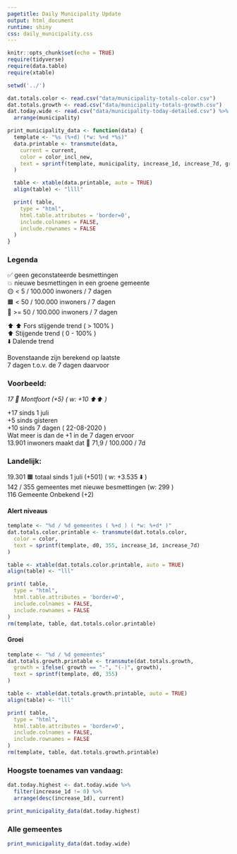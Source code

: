```yaml
---
pagetitle: Daily Municipality Update
output: html_document
runtime: shiny
css: daily_municipality.css
---
```


```r
knitr::opts_chunk$set(echo = TRUE)
require(tidyverse)
require(data.table)
require(xtable)

setwd('../')

dat.totals.color <- read.csv("data/municipality-totals-color.csv")
dat.totals.growth <- read.csv("data/municipality-totals-growth.csv")
dat.today.wide <- read.csv("data/municipality-today-detailed.csv") %>%
  arrange(municipality)

print_municipality_data <- function(data) {
  template <- "%s (%+d) (*w: %+d *%s)"
  data.printable <- transmute(data,
    current = current,
    color = color_incl_new,
    text = sprintf(template, municipality, increase_1d, increase_7d, growth)
  )

  table <- xtable(data.printable, auto = TRUE)
  align(table) <- "llll"

  print( table, 
    type = "html", 
    html.table.attributes = 'border=0', 
    include.colnames = FALSE, 
    include.rownames = FALSE
  )
}

```

### Legenda
✅ geen geconstateerde besmettingen  
💥 nieuwe besmettingen in een groene gemeente  
🟡  < 5 / 100.000 inwoners / 7 dagen  
🟧  < 50 / 100.000 inwoners / 7 dagen  
🛑  >= 50 / 100.000 inwoners / 7 dagen  

⬆️ ⬆️ Fors stijgende trend ( > 100% )  
⬆️ Stijgende trend ( 0 - 100% )  
⬇️ Dalende trend   

Bovenstaande zijn berekend op laatste  
7 dagen t.o.v. de 7 dagen daarvoor  

### Voorbeeld:
*17	🛑	Montfoort (+5) ( w: +10 ⬆️⬆️ )*
      
+17 sinds 1 juli     
+5 sinds gisteren     
+10 sinds 7 dagen ( 	22-08-2020 )  
Wat meer is dan de +1 in de 7 dagen ervoor  
13.901 inwoners maakt dat	🛑	71,9 / 100.000 / 7d 

### Landelijk:
19.301 🟧 totaal sinds 1 juli (+501) ( w: +3.535 ⬇️ )   
142 / 355 gemeentes met nieuwe besmettingen (w: 299 )   
116 	Gemeente Onbekend (+2)   

#### Alert niveaus
```r

template <- "%d / %d gemeentes ( %+d ) ( *w: %+d* )"
dat.totals.color.printable <- transmute(dat.totals.color,
  color = color,
  text = sprintf(template, d0, 355, increase_1d, increase_7d)
)

table <- xtable(dat.totals.color.printable, auto = TRUE)
align(table) <- "lll"

print( table, 
  type = "html", 
  html.table.attributes = 'border=0', 
  include.colnames = FALSE, 
  include.rownames = FALSE
)
rm(template, table, dat.totals.color.printable)
```

#### Groei
```r

template <- "%d / %d gemeentes"
dat.totals.growth.printable <- transmute(dat.totals.growth,
  growth = ifelse( growth == "-", "(-)", growth),
  text = sprintf(template, d0, 355)
)

table <- xtable(dat.totals.growth.printable, auto = TRUE)
align(table) <- "lll"

print( table, 
  type = "html", 
  html.table.attributes = 'border=0', 
  include.colnames = FALSE, 
  include.rownames = FALSE
)
rm(template, table, dat.totals.growth.printable)

```

### Hoogste toenames van vandaag:
```r
dat.today.highest <- dat.today.wide %>%
  filter(increase_1d != 0) %>%
  arrange(desc(increase_1d), current)

print_municipality_data(dat.today.highest)

```
### Alle gemeentes

```r

print_municipality_data(dat.today.wide)

```
